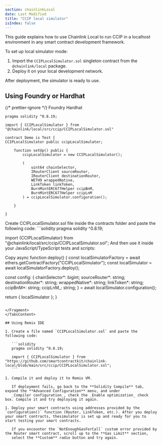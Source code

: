 ```yaml
---
section: chainlinkLocal
date: Last Modified
title: "CCIP local simulator"
isIndex: false
---
```



This guide explains how to use Chainlink Local to run CCIP in a localhost environment in any smart contract development framework.

To set up local simulator mode:

1. Import the `CCIPLocalSimulator.sol` singleton contract from the `@chainlink/local` package.
1. Deploy it on your local development network.

After deployment, the simulator is ready to use.

## Using Foundry or Hardhat

{/* prettier-ignore */}
<TabsContent sharedStore="devFramework" client:visible>
<Fragment slot="tab.1">Foundry</Fragment>
<Fragment slot="tab.2">Hardhat</Fragment>
<Fragment slot="panel.1">
```
pragma solidity ^0.8.19;

import { CCIPLocalSimulator } from "@chainlink/local/src/ccip/CCIPLocalSimulator.sol"

contract Demo is Test {
CCIPLocalSimulator public ccipLocalSimulator;

    function setUp() public {
        ccipLocalSimulator = new CCIPLocalSimulator();

        (
            uint64 chainSelector,
            IRouterClient sourceRouter,
            IRouterClient destinationRouter,
            WETH9 wrappedNative,
            LinkToken linkToken,
            BurnMintERC677Helper ccipBnM,
            BurnMintERC677Helper ccipLnM
        ) = ccipLocalSimulator.configuration();

    }

}

````
</Fragment>
<Fragment slot="panel.2">
Create CCIPLocalSimulator.sol file inside the contracts folder and paste the following code:
```solidity
pragma solidity ^0.8.19;

import {CCIPLocalSimulator} from "@chainlink/local/src/ccip/CCIPLocalSimulator.sol";
And then use it inside your JavaScript/TypeScript tests and scripts:

Copy
async function deploy() {
const localSimulatorFactory = await ethers.getContractFactory("CCIPLocalSimulator");
const localSimulator = await localSimulatorFactory.deploy();

const config: {
chainSelector*: bigint;
sourceRouter*: string;
destinationRouter*: string;
wrappedNative*: string;
linkToken*: string;
ccipBnM*: string;
ccipLnM\_: string;
} = await localSimulator.configuration();

return { localSimulator };
}
````

</Fragment>
</TabsContent>

## Using Remix IDE

1. Create a file named `CCIPLocalSimulator.sol` and paste the following code:

   ```solidity
   pragma solidity ^0.8.19;

   import { CCIPLocalSimulator } from "https://github.com/smartcontractkit/chainlink-local/blob/main/src/ccip/CCIPLocalSimulator.sol";
   ```

1. Compile it and deploy it to Remix VM.

   If deployment fails, go back to the **Solidity Compile** tab, expand the **Advanced Configuration** menu, and under
   _Compiler configuration_, check the _Enable optimization_ check box. Compile it and try deploying it again.

1. Deploy your smart contracts using addresses provided by the `configuration()` function (Router, LinkToken, etc.). After you deploy your smart contracts, thesimulator is set up and ready for you to start testing your smart contracts.

   If you encounter the `NotEnoughGasForCall` custom error provided by the Router smart contract, scroll up to the **Gas Limit** section,
   select the **Custom** radio button and try again.
